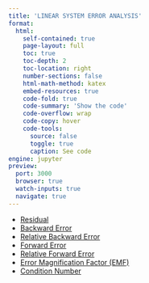```yaml
---
title: 'LINEAR SYSTEM ERROR ANALYSIS'
format:
  html:
    self-contained: true
    page-layout: full
    toc: true
    toc-depth: 2
    toc-location: right
    number-sections: false
    html-math-method: katex
    embed-resources: true
    code-fold: true
    code-summary: 'Show the code'
    code-overflow: wrap
    code-copy: hover
    code-tools:
      source: false
      toggle: true
      caption: See code
engine: jupyter
preview:
  port: 3000
  browser: true
  watch-inputs: true
  navigate: true
---
```


- [Residual](./residual-linear-systems.html)
- [Backward Error](./backward-error.html)
- [Relative Backward Error](./relative-backward-error.html)
- [Forward Error](./forward-error.html)
- [Relative Forward Error](./relative-forward-error.html)
- [Error Magnification Factor (EMF)](./error-magnification-factor.html)
- [Condition Number](./condition-number-matrix.html)
